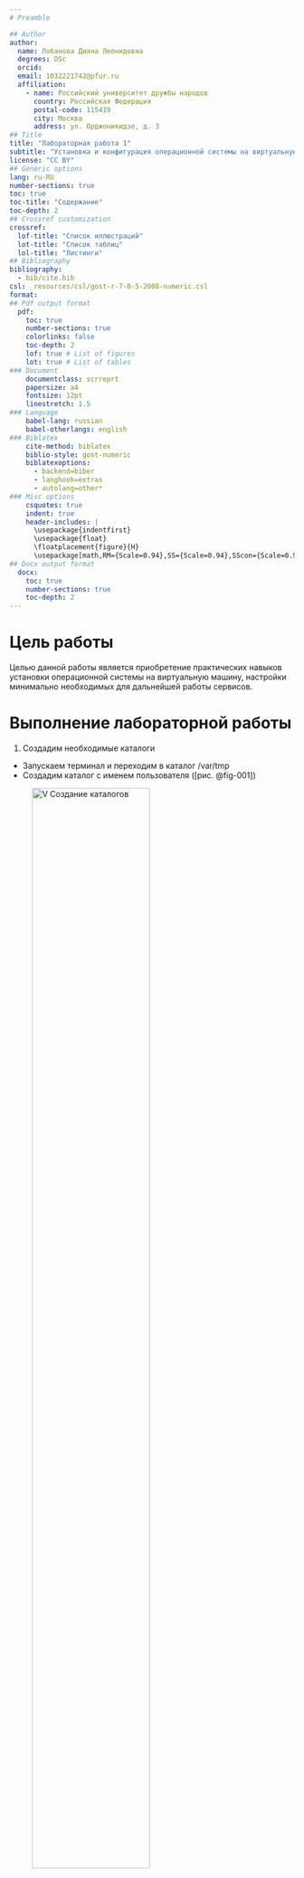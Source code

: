 ```yaml
---
# Preamble

## Author
author:
  name: Лобанова Диана Леонидовна
  degrees: DSc
  orcid: 
  email: 1032221742@pfur.ru
  affiliation:
    - name: Российский университет дружбы народов
      country: Российская Федерация
      postal-code: 115419
      city: Москва
      address: ул. Орджоникидзе, д. 3
## Title
title: "Лабораторная работа 1"
subtitle: "Установка и конфигурация операционной системы на виртуальную машину"
license: "CC BY"
## Generic options
lang: ru-RU
number-sections: true
toc: true
toc-title: "Содержание"
toc-depth: 2
## Crossref customization
crossref:
  lof-title: "Список иллюстраций"
  lot-title: "Список таблиц"
  lol-title: "Листинги"
## Bibliography
bibliography:
  - bib/cite.bib
csl: _resources/csl/gost-r-7-0-5-2008-numeric.csl
format:
## Pdf output format
  pdf:
    toc: true
    number-sections: true
    colorlinks: false
    toc-depth: 2
    lof: true # List of figures
    lot: true # List of tables
### Document
    documentclass: scrreprt
    papersize: a4
    fontsize: 12pt
    linestretch: 1.5
### Language
    babel-lang: russian
    babel-otherlangs: english
### Biblatex
    cite-method: biblatex
    biblio-style: gost-numeric
    biblatexoptions:
      - backend=biber
      - langhook=extras
      - autolang=other*
### Misc options
    csquotes: true
    indent: true
    header-includes: |
      \usepackage{indentfirst}
      \usepackage{float}
      \floatplacement{figure}{H}
      \usepackage[math,RM={Scale=0.94},SS={Scale=0.94},SScon={Scale=0.94},TT={Scale=MatchLowercase,FakeStretch=0.9},DefaultFeatures={Ligatures=Common}]{plex-otf}
## Docx output format
  docx:
    toc: true
    number-sections: true
    toc-depth: 2
---
```



# Цель работы

Целью данной работы является приобретение практических навыков установки операционной системы на виртуальную машину, настройки минимально необходимых для дальнейшей работы сервисов.


# Выполнение лабораторной работы

1. Создадим необходимые каталоги

- Запускаем терминал и переходим в каталог /var/tmp
- Создадим каталог с именем пользователя  ([рис. @fig-001])

![V Создание каталогов](image/katalogi.png){#fig-001 width=70%}


2. Изменения в графическом интерфейсе

-В меню выберем "Файл", "Настройки"
-Далее "Общие", поле "Папка для машин по умолчанию"
-Установим новое значение /var/tmp/dllobanova
-Нажмаем ОК ([рис. @fig-002])

![V Графический интерфейс](image/graf_inter.png){#fig-002 width=70%}


3. Командная строка

- Зададим отображение информации о настройках VirtualBox на английском.
Поэтому следует задать кодировку для отображения свойств VirtualBox:
vboxmanage setproperty language C

- Установим папку для виртуальных машине в /var/tmp/имя_пользователя:
vboxmanage setproperty machinefolder /var/tmp/$(id -un)

- Поверим, что папка виртуальных машин по умолчанию изменена:
vboxmanage list systemproperties | grep "Default machine folder:"

- Следующая команда выдаст только каталог:
vboxmanage list systemproperties | grep "Default machine folder:" | cut -d":" -f2 | tr -d ' ' ([рис. @fig-003])

![V Командная строка](image/komand_str.png){#fig-003 width=70%}


4. Установочный образ

Перенесите установочный образ в папку /var/tmp/имя_пользователя/iso:

mkdir -p "$(vboxmanage list systemproperties | grep 'Default machine folder:' | cut -d':' -f2 | tr -d ' ')/iso"
mv Fedora-Sway-Live-x86_64-39-1.5.iso "$(vboxmanage list systemproperties | grep 'Default machine folder:' | cut -d':' -f2 | tr -d ' ')/iso" ([рис. @fig-004])

![V Установочный образ](image/ustanov_obr.png){#fig-004 width=70%}


5. Настройка хост-клавиши

- Графический интерфейс
	- В меню выберем "Файл", "Настройки".
	- Выберем "Ввод", вкладка "Виртуальная машина"
	- Выберем cочетание клавиш в строке "Хост-комбинация"
	- Нажмаем новое сочетание клавиш
	- Нажмаем ОК ([рис. @fig-005])

![V Графическая настройка хост-клавиши](image/graf_host.png){#fig-005 width=70%}

- Командная строка
	- Проверьте текущую комбинацию для хост-клавиши:
	VBoxManage getextradata global GUI/Input/HostKeyCombination
	- Установите нужную клавишу:
	VBoxManage setextradata global GUI/Input/HostKeyCombination 65383 ([рис. @fig-006])

![V Настройка хост-клавиши в командной строке](image/komand_host.png){#fig-006 width=70%}


6. Создание виртуальной машины

- Для использования графического интерфейса запукаем менеджер виртуальных машин, введя в командной строке: VirtualBox & ([рис. @fig-007])

![V Менеджер виртуальных машин](image/virtualbox.png){#fig-007 width=70%}

- Создадим новую виртуальную машину в командной строке
vboxmanage createvm --name "$(id -un)_os-intro" --ostype Fedora_64 --register ([рис. @fig-008])

![V Новая виртуальная машина](image/new_mashin.png){#fig-008 width=70%}

- Укажем имя виртуальной машины, тип операционной системы — Linux (Fedora), размер основной памяти виртуальной машины — от 2048 МБ. Зададим конфигурацию жёсткого диска — загрузочный, VDI (VirtualBox Disk Image), динамический виртуальный диск. Зададим размер диска — 80 ГБ (или больше), его расположение — в данном случае /var/tmp/имя_пользователя/имя_машины/имя_машины.vdi.
В командной строке:
vboxmanage createhd --filename "$(vboxmanage list systemproperties | grep 'Default machine folder:' | cut -d':' -f2 | tr -d ' ')/$(id -un)_os-intro/$(id -un)_os-intro.vdi" --size 80000 ([рис. @fig-009])

![V Конфигурации виртуальной машины](image/konf_new_mashin.png){#fig-009 width=70%}

- Выберите в VirtualBox Вашей виртуальной машины. Добавьте новый привод оптических дисков и выберите образ.

	- Подключите загрузку с DVD
	vboxmanage modifyvm "$(id -un)_os-intro" --boot1 dvd
	- Добавьте IDE-контроллер
	vboxmanage storagectl "$(id -un)_os-intro" --name "IDE Controller" --add ide --controller PIIX4
	- Установите созданный вами файл VDI в качестве первого виртуального жесткого диска новой виртуальной машины
	vboxmanage storageattach "$(id -un)_os-intro" --storagectl "IDE Controller" --port 0 --device 0 --type hdd --medium "$(vboxmanage list systemproperties | grep 'Default machine folder:' | cut -d':' -f2 | tr -d ' ')/$(id -un)_os-intro/$(id -un)_os-intro.vdi"
	- Подключите к виртуальной машине ISO-файл:
	vboxmanage storageattach "$(id -un)_os-intro" --storagectl "IDE Controller" --port 0 --device 1 --type dvddrive --medium "$(vboxmanage list systemproperties | grep 'Default machine folder:' | cut -d':' -f2 | tr -d ' ')/iso/Fedora-Sway-Live-x86_64-39-1.5.iso"

- В качестве графического контроллера поставьте VMSVGA.
vboxmanage modifyvm "$(id -un)_os-intro" --graphicscontroller=vmsvga

- Включите ускорение 3D.
vboxmanage modifyvm "$(id -un)_os-intro" --accelerate-3d=on

- Включите общий буфер обмена и перетаскивание объектов между хостом и гостевой ОС.
vboxmanage modifyvm "$(id -un)_os-intro" --clipboard-mode=bidirectional --drag-and-drop=bidirectional

- Включите поддержку UEFI.
vboxmanage modifyvm "$(id -un)_os-intro" --firmware=efi

- Запускаем виртуальную машину. ([рис. @fig-010])

![V Запустили виртуальную машину](image/start_mashin.png){#fig-010 width=70%}


7. Установка операционной системы

- Запуск приложения для установки системы
	- Загрузите LiveCD.
	- Появится интерфейс начальной конфигурации.
	- Нажмите Enter для создания конфигурации по умолчанию.
	- Нажмите Enter, чтобы выбрать в качестве модификатора клавишу Win (она же клавиша Super).
	- В файле конфигурации эта клавиша будет обозначена как $Mod.
	- Нажмите комбинацию Win+Enter для запуска терминала.
	- В терминале запустите liveinst.
	- Для перехода к раскладке окон с табами нажмите Win+w.  

- Установка системы на диск
	- Выберите язык интерфейса и перейдите к настройкам установки операционной системы.
	- При необходимости скорректируйте часовой пояс, раскладку клавиатуры (рекомендуется в качестве языка по умолчанию указать английский язык).
	- Место установки ОС оставьте без изменения. ([рис. @fig-011])

![V Обзор установки](image/ustanovka.png){#fig-011 width=70%}

	- Установите имя и пароль для Вашего пользователя. ([рис. @fig-012])

![V Создание пользователя](image/new_user.png){#fig-012 width=70%}

	- Установите имя и пароль для пользователя root. ([рис. @fig-013])

![V Аккаунт администратора](image/new_adm.png){#fig-013 width=70%}

	- Задайте сетевое имя Вашего компьютера. ([рис. @fig-014])

![V Сеть](image/set.png){#fig-014 width=70%}

	- После завершения установки операционной системы корректно перезапустите виртуальную машину.
	- В VirtualBox оптический диск должен отключиться автоматически, но если это не произошло, то необходимо отключить носитель информации с образом.


8. После установки

- Войдите в ОС под заданной вами при установке учётной записью.
- Нажмите комбинацию Win+Enter для запуска терминала.
- Переключитесь на роль супер-пользователя:
sudo -i ([рис. @fig-015])

![V Роль супер-пользователя](image/sudo.png){#fig-015 width=70%}

- Обновления
dnf -y update ([рис. @fig-016])

![V Обновлем пакеты](image/update.png){#fig-016 width=70%}

- Повышение комфорта работы
dnf -y install tmux mc ([рис. @fig-017])

![V Повышение комфорта работы](image/komfort.png){#fig-017 width=70%}
    
- Автоматическое обновление
	- Установка программного обеспечения:
	dnf install dnf-automatic ([рис. @fig-018])

![V Установка автоматического обновления](image/avtom_upd.png){#fig-018 width=70%}

	- Задаёте необходимую конфигурацию в файле /etc/dnf/automatic.conf.
	- Запустите таймер:
	systemctl enable --now dnf-automatic.timer ([рис. @fig-019])

![V Запустите таймер](image/timer.png){#fig-019 width=70%}

- Отключение SELinux
	- В файле /etc/selinux/config замените значение SELINUX=enforcing на значение SELINUX=permissive ([рис. @fig-020])

![V Отключение SELinux](image/SELinux.png){#fig-020 width=70%}

	- Перегрузите виртуальную машину:
	reboot


9. Установка драйверов для VirtualBox

- Войдем в ОС Fedora
- Запустим терминал комбинацией клавиш Win+Enter.
- Введем команду tmux для запуска терминального мультиплексора.
- Переключаемся на роль супер-пользователя командой sudo -i ([рис. @fig-021])

![V Команда tmux](image/tmux.png){#fig-021 width=70%}

- Установливаем средства разработки командой:
dnf -y group install "Development Tools" ([рис. @fig-022])

![V Средства разработки](image/dev_tools.png){#fig-022 width=70%}

- Установливаем пакет DKMS командой:
dnf -y install dkms ([рис. @fig-023])

![V Пакет DKMS](image/dkms.png){#fig-023 width=70%}

- Подмонтируем диск:
mount /dev/sr0 /media ([рис. @fig-024])

![V Подмонтируем диск](image/mount.png){#fig-024 width=70%}

- Установим драйвера:
/media/VBoxLinuxAdditions.run ([рис. @fig-025])

![V Установка драйверов](image/Additions.png){#fig-025 width=70%}

- Перегрузим виртуальную машину командой reboot



10. Настройка раскладки клавиатуры

- Войдем в ОС Fedora
- Запустим терминал комбинацией клавиш Win+Enter.
- Введем команду tmux для запуска терминального мультиплексора.
- Создадим конфигурационный файл ~/.config/sway/config.d/95-system-keyboard-config.conf командой:
touch ~/.config/sway/config.d/95-system-keyboard-config.conf
- Отредактируем конфигурационный файл ~/.config/sway/config.d/95-system-keyboard-config.conf командой:
exec_always /usr/libexec/sway-systemd/locale1-xkb-config --oneshot  ([рис. @fig-026])

![V Конфигурационный файл](image/file_konf.png){#fig-026 width=70%}

- Переключаемся на роль супер-пользователя командой sudo -i
- Отредактируем конфигурационный файл /etc/X11/xorg.conf.d/00-keyboard.conf:

Section "InputClass"
        Identifier "system-keyboard"
        MatchIsKeyboard "on"
        Option "XkbLayout" "us,ru"
        Option "XkbVariant" ",winkeys"
        Option "XkbOptions" "grp:rctrl_toggle,compose:ralt,terminate:ctrl_alt_bksp"
EndSection ([рис. @fig-027])

![V Редактирование конфигурационного файла в роли супер-пользователя](image/sudo_redakt_file_konf.png){#fig-027 width=70%}

- Перегрузим виртуальную машину командой reboot



11. Подключение общей папки

- Внутри виртуальной машины добавим своего пользователя в группу vboxsf (вместо username указываем мой логин):
gpasswd -a username vboxsf ([рис. @fig-028])

![V Добавление пользователя в группу](image/add_group.png){#fig-028 width=70%}

- В хостовой системе подключим разделяемую папку:
vboxmanage sharedfolder add "$(id -un)_os-intro" --name=work --hostpath=work --automount
- Перегрузим виртуальную машину командой reboot
- Папка будет монтироваться в /media/sf_work.



12. Домашнее задание

- Дождемся загрузки графического окружения и откроем терминал
- В окне терминала выполним команду dmesg, она покажет последовательность загрузки системы:
dmesg | less ([рис. @fig-029])

![V Команда dmesg | less](image/dmesg_less.png){#fig-029 width=70%}



- Либо с помощью grep:
dmesg | grep -i "то, что ищем"
Получим следующую информацию:

	-- Версия ядра Linux (Linux version). ([рис. @fig-030])

![V Версия ядра Linux](image/Linux_version.png){#fig-030 width=70%}

	- Частота процессора (Detected Mhz processor).
	- Модель процессора (CPU0). ([рис. @fig-031])

![V Модель процессора](image/CPU0.png){#fig-031 width=70%}

	- Объём доступной оперативной памяти (Memory available).
	- Тип обнаруженного гипервизора (Hypervisor detected). ([рис. @fig-032])

![V Тип обнаруженного гипервизора](image/Hypervisor_detected.png){#fig-032 width=70%}

	- Тип файловой системы корневого раздела.
	- Последовательность монтирования файловых систем. ([рис. @fig-033])

![V Последовательность монтирования файловых систем](image/posled_mount.png){#fig-033 width=70%}



# Выводы

В данной лабораторной работе мы установили виртуальную машину, установили и познакомились с операционной системой Fedora, провели минимальные настройки системы.



